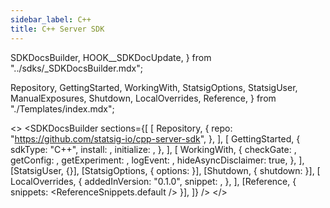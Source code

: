 ```yaml
---
sidebar_label: C++
title: C++ Server SDK
---
```


  SDKDocsBuilder,
  HOOK__SDKDocUpdate,
} from "../sdks/_SDKDocsBuilder.mdx";

  Repository,
  GettingStarted,
  WorkingWith,
  StatsigOptions,
  StatsigUser,
  ManualExposures,
  Shutdown,
  LocalOverrides,
  Reference,
} from "./Templates/index.mdx";


<>
  <SDKDocsBuilder
    sections={[
    [
      Repository,
      {
        repo: "https://github.com/statsig-io/cpp-server-sdk",
      },
    ],
    [
      GettingStarted,
      {
        sdkType: "C++",
        install: <Install />,
        initialize: <Initialize />,
      },
    ],
    [
      WorkingWith,
      {
        checkGate: <CheckGate />,
        getConfig: <GetConfig />,
        getExperiment: <GetExperiment />,
        logEvent: <LogEvent />,
        hideAsyncDisclaimer: true,
      },
    ],
    [StatsigUser, {}],
    [StatsigOptions, { options: <Options /> }],
    [Shutdown, { shutdown: <ShutdownSnippet /> }],
    [
      LocalOverrides,
      {
        addedInVersion: "0.1.0",
        snippet: <OverridesSnippet />,
      },
    ],
    [Reference, { snippets: <ReferenceSnippets.default /> }],
  ]}
  />
</>
